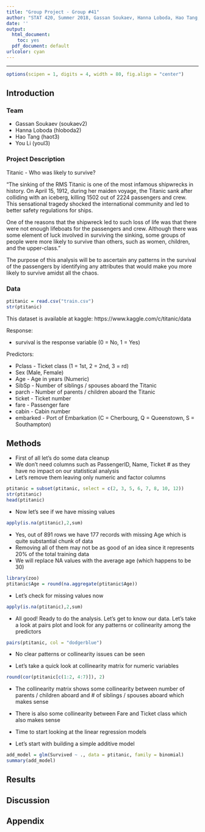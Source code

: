 ```yaml
---
title: "Group Project - Group #41"
author: "STAT 420, Summer 2018, Gassan Soukaev, Hanna Loboda, Hao Tang, You Li"
date: ''
output:
  html_document: 
    toc: yes
  pdf_document: default
urlcolor: cyan
---
```


***

```r
options(scipen = 1, digits = 4, width = 80, fig.align = "center")
```

## Introduction

### Team
* Gassan Soukaev (soukaev2)
* Hanna Loboda (hloboda2)
* Hao Tang (haot3)
* You Li (youl3)

### Project Description
Titanic - Who was likely to survive?

“The sinking of the RMS Titanic is one of the most infamous shipwrecks in history.  On April 15, 1912, during her maiden voyage, the Titanic sank after colliding with an iceberg, killing 1502 out of 2224 passengers and crew. This sensational tragedy shocked the international community and led to better safety regulations for ships.

One of the reasons that the shipwreck led to such loss of life was that there were not enough lifeboats for the passengers and crew. Although there was some element of luck involved in surviving the sinking, some groups of people were more likely to survive than others, such as women, children, and the upper-class.”

The purpose of this analysis will be to ascertain any patterns in the survival of the passengers by identifying any attributes that would make you more likely to survive amidst all the chaos.

### Data
```r
ptitanic = read.csv("train.csv")
str(ptitanic)
```
This dataset is available at kaggle: https://www.kaggle.com/c/titanic/data

Response:

* survival is the response variable (0 = No, 1 = Yes)

Predictors:

* Pclass - Ticket class (1 = 1st, 2 = 2nd, 3 = rd)
* Sex (Male, Female)
* Age - Age in years (Numeric)
* SibSp - Number of siblings / spouses aboard the Titanic
* parch - Number of parents / children aboard the Titanic
* ticket - Ticket number
* fare - Passenger fare
* cabin - Cabin number
* embarked - Port of Embarkation (C = Cherbourg, Q = Queenstown, S = Southampton)

## Methods
- First of all let's do some data cleanup
- We don't need columns such as PassengerID, Name, Ticket # as they have no impact on our statistical analysis
- Let's remove them leaving only numeric and factor columns

```r
ptitanic = subset(ptitanic, select = c(2, 3, 5, 6, 7, 8, 10, 12))
str(ptitanic)
head(ptitanic)
```

- Now let's see if we have missing values

```r
apply(is.na(ptitanic),2,sum)
```

- Yes, out of 891 rows we have 177 records with missing Age which is quite substantial chunk of data
- Removing all of them may not be as good of an idea since it represents 20% of the total training data
- We will replace NA values with the average age (which happens to be 30)

```r
library(zoo)
ptitanic$Age = round(na.aggregate(ptitanic$Age))
```

- Let's check for missing values now

```r
apply(is.na(ptitanic),2,sum)
```

- All good! Ready to do the analysis. Let's get to know our data. Let's take a look at pairs plot and look for any patterns or collinearity among the predictors

```r
pairs(ptitanic, col = "dodgerblue")
```

- No clear patterns or collinearity issues can be seen

- Let's take a quick look at collinearity matrix for numeric variables

```r
round(cor(ptitanic[c(1:2, 4:7)]), 2)
```

- The collinearity matrix shows some collinearity between number of parents / children aboard and # of siblings / spouses aboard which makes sense
- There is also some collinearity between Fare and Ticket class which also makes sense

- Time to start looking at the linear regression models
- Let's start with building a simple additive model

```r
add_model = glm(Survived ~ ., data = ptitanic, family = binomial)
summary(add_model)
```




## Results


## Discussion


## Appendix
